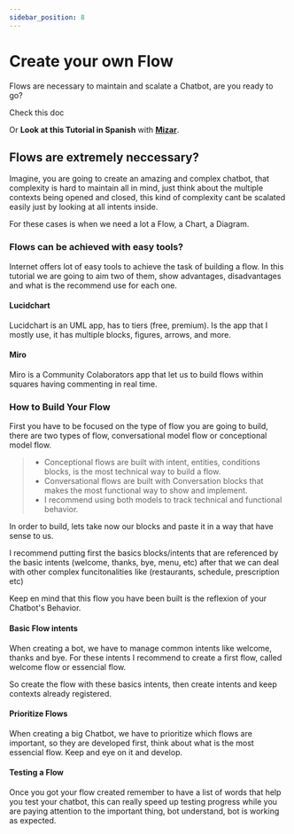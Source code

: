 ```yaml
---
sidebar_position: 8
---
```


# Create your own Flow


Flows are necessary to maintain and scalate a Chatbot, are you ready to go?

Check this doc

Or **Look at this Tutorial in Spanish** with **[Mizar](https://www.youtube.com/watch?v=0iop0wPTePo&list=PLpVijIXbyeMO5OwECKbsIbGI1k2jvKnSX&index=7)**.

## Flows are extremely neccessary?

Imagine, you are going to create an amazing and complex chatbot, that complexity is hard to maintain all in mind, just think about the multiple contexts being opened and closed, this kind of complexity cant be scalated easily just by looking at all intents inside.

For these cases is when we need a lot a Flow, a Chart, a Diagram.

### Flows can be achieved with easy tools?

Internet offers lot of easy tools to achieve the task of building a flow. In this tutorial we are going to aim two of them, show advantages, disadvantages and what is the recommend use for each one.

#### Lucidchart

Lucidchart is an UML app, has to tiers (free, premium). Is the app that I mostly use, it has multiple blocks, figures, arrows, and more.

#### Miro

Miro is a Community Colaborators app that let us to build flows within squares having commenting in real time.

### How to Build Your Flow

First you have to be focused on the type of flow you are going to build, there are two types of flow, conversational model flow or conceptional model flow.

> - Conceptional flows are built with intent, entities, conditions blocks, is the most technical way to build a flow.
> - Conversational flows are built with Conversation blocks that makes the most functional way to show and implement.
> - I recommend using both models to track technical and functional behavior.

In order to build, lets take now our blocks and paste it in a way that have sense to us.

I recommend putting first the basics blocks/intents that are referenced by the basic intents (welcome, thanks, bye, menu, etc) after that we can deal with other complex funcitonalities like (restaurants, schedule, prescription etc)

Keep en mind that this flow you have been built is the reflexion of your Chatbot's Behavior.

#### Basic Flow intents

When creating a bot, we have to manage common intents like welcome, thanks and bye. For these intents I recommend to create a first flow, called welcome flow or essencial flow.

So create the flow with these basics intents, then create intents and keep contexts already registered.

#### Prioritize Flows

When creating a big Chatbot, we have to prioritize which flows are important, so they are developed first, think about what is the most essencial flow. Keep and eye on it and develop.

#### Testing a Flow

Once you got your flow created remember to have a list of words that help you test your chatbot, this can really speed up testing progress while you are paying attention to the important thing, bot understand, bot is working as expected.
